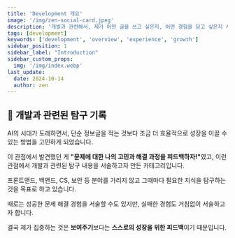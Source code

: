 ```yaml
---
title: 'Development 개요'
image: '/img/zen-social-card.jpeg'
description: '개발과 관련해서, 제가 어떤 글을 쓰고 싶은지, 어떤 경험을 담고 싶은지 서술한 글입니다. 단순 기술적 서술일 수 있지만, 주로 문제 해결의 관점에서 담고자 했습니다.'
tags: [development]
keywords: ['development', 'overview', 'experience', 'growth']
sidebar_position: 1
sidebar_label: "Introduction"
sidebar_custom_props:
  img: '/img/index.webp'
last_update:
  date: 2024-10-14
  author: zen
---
```


## 🔬 개발과 관련된 탐구 기록

AI의 시대가 도래하면서, 단순 정보글을 적는 것보다 조금 더 효율적으로 성장을 이끌 수 있는 방법을 고민하게 되었습니다.

이 관점에서 발견했던 게 <strong>"문제에 대한 나의 고민과 해결 과정을 피드백하자!"</strong>였고, 이런 관점에서 개발과 관련된 탐구 내용을 서술하고자 만든 카테고리입니다.

프론트앤드, 백앤드, CS, 보안 등 분야를 가리지 않고 그때마다 필요한 지식을 탐구하는 것을 목표로 하고 있습니다.

때로는 성공한 문제 해결 경험을 서술할 수도 있지만, 실패한 경험도 거침없이 서술하고자 합니다.

결국 제가 집중하는 것은 <strong>보여주기</strong>보다는 <strong>스스로의 성장을 위한 피드백</strong>이기 때문입니다.